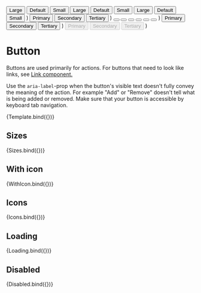 

<Meta title="Controls / Button" component={Button} />


  <Stack direction="column" alignItems="left">
    <Stack>
      <Button type="primary" size="large">
        Large
      </Button>
      <Button type="primary" size="medium">
        Default
      </Button>
      <Button type="primary" size="small">
        Small
      </Button>
    </Stack>
    <Stack>
      <Button type="secondary" size="large">
        Large
      </Button>
      <Button type="secondary" size="medium">
        Default
      </Button>
      <Button type="secondary" size="small">
        Small
      </Button>
    </Stack>
    <Stack>
      <Button type="tertiary" size="large">
        Large
      </Button>
      <Button type="tertiary" size="medium">
        Default
      </Button>
      <Button type="tertiary" size="small">
        Small
      </Button>
    </Stack>
  </Stack>
)

  <Stack>
    <Button type="primary">
      <Icon name="Target" size="medium" />
      Primary
    </Button>
    <Button type="secondary">
      <Icon name="Target" size="medium" />
      Secondary
    </Button>
    <Button type="tertiary" size="medium">
      <Icon name="Target" size="large" />
      Tertiary
    </Button>
  </Stack>
)

  <Stack direction="column" alignItems="left">
    <Stack>
      <Button
        type="iconPrimary"
        size="large"
        aria-label="View performance data"
      >
        <Icon name="Target" size="large" />
      </Button>
      <Button
        type="iconPrimary"
        size="medium"
        aria-label="View performance data"
      >
        <Icon name="Target" size="medium" />
      </Button>
      <Button
        type="iconPrimary"
        size="small"
        aria-label="View performance data"
      >
        <Icon name="Target" size="medium" />
      </Button>
    </Stack>
    <Stack>
      <Button type="icon" size="large" aria-label="View performance data">
        <Icon name="Target" size="large" />
      </Button>
      <Button type="icon" size="medium" aria-label="View performance data">
        <Icon name="Target" size="medium" />
      </Button>
      <Button type="icon" size="small" aria-label="View performance data">
        <Icon name="Target" size="medium" />
      </Button>
    </Stack>
  </Stack>
)

  <Stack>
    <Button type="primary" loading>
      Primary
    </Button>
    <Button type="secondary" loading>
      Secondary
    </Button>
    <Button type="tertiary" loading>
      Tertiary
    </Button>
  </Stack>
)

  <Stack>
    <Button type="primary" disabled>
      Primary
    </Button>
    <Button type="secondary" disabled>
      Secondary
    </Button>
    <Button type="tertiary" disabled>
      Tertiary
    </Button>
  </Stack>
)

# Button

Buttons are used primarily for actions. For buttons that need to look like links, see [Link component.](/docs/controls-link--default)

Use the `aria-label`-prop when the button's visible text doesn't fully convey the meaning of the action. For example "Add" or "Remove" doesn't tell what is being added or removed. Make sure that your button is accessible by keyboard tab navigation.

<Canvas>
  <Story
    args={{
      type: 'primary',
      size: 'medium',
      disabled: false,
      loading: false
    }}
    argTypes={{
      type: {
        control: {
          type: 'radio'
        }
      },
      disabled: {
        table: {
          category: 'Modifiers'
        }
      },
      loading: {
        table: {
          category: 'Modifiers'
        }
      },
      icon: {
        table: {
          category: 'Modifiers'
        }
      }
    }}
    name="Button"
  >
    {Template.bind({})}
  </Story>
</Canvas>

<ArgsTable story="Button" />

## Sizes

<Canvas>
  <Story name="Sizes">{Sizes.bind({})}</Story>
</Canvas>

## With icon

<Canvas>
  <Story name="With icon">{WithIcon.bind({})}</Story>
</Canvas>

## Icons

<Canvas>
  <Story name="Icons">{Icons.bind({})}</Story>
</Canvas>

## Loading

<Canvas>
  <Story name="Loading">{Loading.bind({})}</Story>
</Canvas>

## Disabled

<Canvas>
  <Story name="Disabled">{Disabled.bind({})}</Story>
</Canvas>
